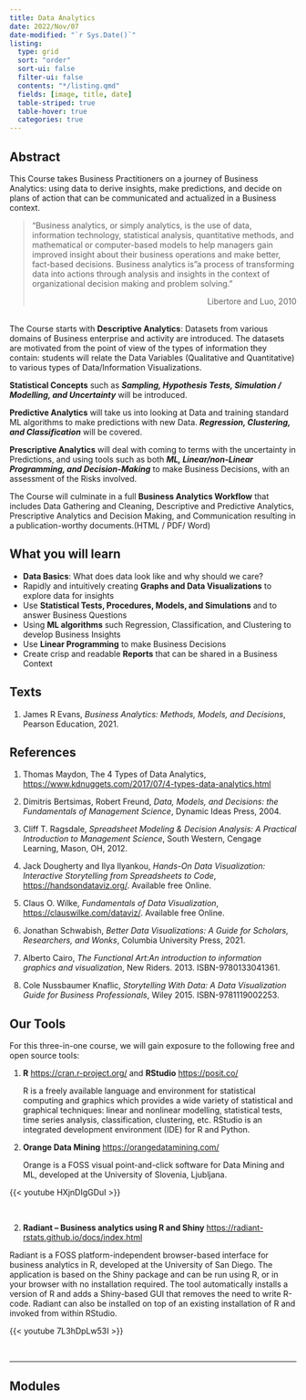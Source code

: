 ```yaml
---
title: Data Analytics
date: 2022/Nov/07
date-modified: "`r Sys.Date()`"
listing: 
  type: grid
  sort: "order"
  sort-ui: false
  filter-ui: false
  contents: "*/listing.qmd"
  fields: [image, title, date]
  table-striped: true
  table-hover: true
  categories: true
---
```


## Abstract

This Course takes Business Practitioners on a journey of Business
Analytics: using data to derive insights, make predictions, and decide
on plans of action that can be communicated and actualized in a Business
context.

> "Business analytics, or simply analytics, is the use of data,
> information technology, statistical analysis, quantitative methods,
> and mathematical or computer-based models to help managers gain
> improved insight about their business operations and make better,
> fact-based decisions. Business analytics is"a process of transforming
> data into actions through analysis and insights in the context of
> organizational decision making and problem solving."
>
> ::: {style="text-align: right"}
> Libertore and Luo, 2010
> :::

<br> The Course starts with **Descriptive Analytics**: Datasets from
various domains of Business enterprise and activity are introduced. The
datasets are motivated from the point of view of the types of
information they contain: students will relate the Data Variables
(Qualitative and Quantitative) to various types of Data/Information
Visualizations.

**Statistical Concepts** such as ***Sampling, Hypothesis Tests,
Simulation / Modelling, and Uncertainty*** will be introduced.

**Predictive Analytics** will take us into looking at Data and training
standard ML algorithms to make predictions with new Data. ***Regression,
Clustering, and Classification*** will be covered.

**Prescriptive Analytics** will deal with coming to terms with the
uncertainty in Predictions, and using tools such as both ***ML,
Linear/non-Linear Programming, and Decision-Making*** to make Business
Decisions, with an assessment of the Risks involved.

The Course will culminate in a full **Business Analytics Workflow** that
includes Data Gathering and Cleaning, Descriptive and Predictive
Analytics, Prescriptive Analytics and Decision Making, and Communication
resulting in a publication-worthy documents.(HTML / PDF/ Word)

## What you will learn

-   **Data Basics**: What does data look like and why should we care?
-   Rapidly and intuitively creating **Graphs and Data Visualizations**
    to explore data for insights
-   Use **Statistical Tests, Procedures, Models, and Simulations** and
    to answer Business Questions
-   Using **ML algorithms** such Regression, Classification, and
    Clustering to develop Business Insights
-   Use **Linear Programming** to make Business Decisions
-   Create crisp and readable **Reports** that can be shared in a
    Business Context

## Texts

1.  James R Evans, *Business Analytics: Methods, Models, and Decisions*,
    Pearson Education, 2021.

## References

1.  Thomas Maydon, The 4 Types of Data Analytics,
    <https://www.kdnuggets.com/2017/07/4-types-data-analytics.html>

2.  Dimitris Bertsimas, Robert Freund, *Data, Models, and Decisions: the
    Fundamentals of Management Science*, Dynamic Ideas Press, 2004.

3.  Cliff T. Ragsdale, *Spreadsheet Modeling & Decision Analysis: A
    Practical Introduction to Management Science*, South Western,
    Cengage Learning, Mason, OH, 2012.

4.  Jack Dougherty and Ilya Ilyankou, *Hands-On Data Visualization:
    Interactive Storytelling from Spreadsheets to Code*,
    <https://handsondataviz.org/>. Available free Online.

5.  Claus O. Wilke, *Fundamentals of Data Visualization*,
    <https://clauswilke.com/dataviz/>. Available free Online.

6.  Jonathan Schwabish, *Better Data Visualizations: A Guide for
    Scholars, Researchers, and Wonks*, Columbia University Press, 2021.

7.  Alberto Cairo, *The Functional Art:An introduction to information
    graphics and visualization*, New Riders. 2013. ISBN-9780133041361.

8.  Cole Nussbaumer Knaflic, *Storytelling With Data: A Data
    Visualization Guide for Business Professionals*, Wiley 2015.
    ISBN-9781119002253.

## Our Tools

For this three-in-one course, we will gain exposure to the following
free and open source tools:

1.  **R** <https://cran.r-project.org/> and **RStudio**
    <https://posit.co/>

    R is a freely available language and environment for statistical
    computing and graphics which provides a wide variety of statistical
    and graphical techniques: linear and nonlinear modelling,
    statistical tests, time series analysis, classification, clustering,
    etc. RStudio is an integrated development environment (IDE) for R
    and Python.

2.  **Orange Data Mining** <https://orangedatamining.com/>

    Orange is a FOSS visual point-and-click software for Data Mining and
    ML, developed at the University of Slovenia, Ljubljana.

{{< youtube HXjnDIgGDuI >}}

<br>

2.  **Radiant -- Business analytics using R and Shiny**
    <https://radiant-rstats.github.io/docs/index.html>

Radiant is a FOSS platform-independent browser-based interface for
business analytics in R, developed at the University of San Diego. The
application is based on the Shiny package and can be run using R, or in
your browser with no installation required. The tool automatically
installs a version of R and adds a Shiny-based GUI that removes the need
to write R-code. Radiant can also be installed on top of an existing
installation of R and invoked from within RStudio.

{{< youtube 7L3hDpLw53I >}}

<br>

------------------------------------------------------------------------

## Modules
